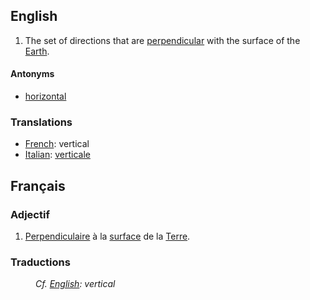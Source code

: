 ==English==
#The set of directions that are [[perpendicular]] with the surface of the [[Earth]].
====Antonyms====
*[[horizontal]]
===Translations=== 
*[[French]]: vertical
*[[Italian]]: [[verticale]]
==Français==
===Adjectif===
#[[Perpendiculaire]] à la [[surface]] de la [[Terre]].
===Traductions=== 
:''Cf. [[English]]: vertical''